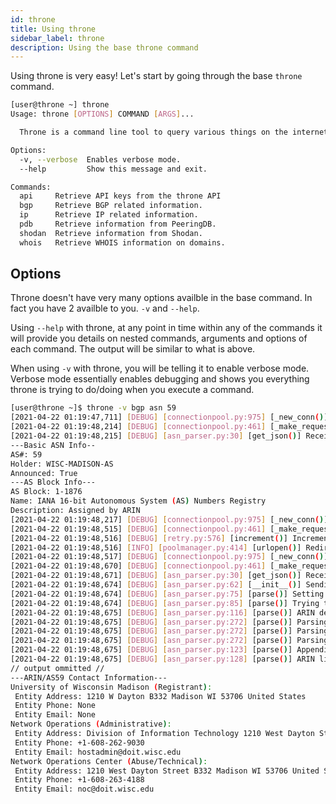 ```yaml
---
id: throne
title: Using throne
sidebar_label: throne
description: Using the base throne command
---
```


Using throne is very easy! Let's start by going through the base `throne` command.

```bash title='throne output'
[user@throne ~] throne
Usage: throne [OPTIONS] COMMAND [ARGS]...

  Throne is a command line tool to query various things on the internet.

Options:
  -v, --verbose  Enables verbose mode.
  --help         Show this message and exit.

Commands:
  api     Retrieve API keys from the throne API
  bgp     Retrieve BGP related information.
  ip      Retrieve IP related information.
  pdb     Retrieve information from PeeringDB.
  shodan  Retrieve information from Shodan.
  whois   Retrieve WHOIS information on domains.
```

## Options

Throne doesn't have very many options availble in the base command. In fact you have 2 availble to you. `-v` and `--help`.

Using `--help` with throne, at any point in time within any of the commands it will provide you details on nested commands, arguments
and options of each command. The output will be similar to what is above.

When using `-v` with throne, you will be telling it to enable verbose mode. Verbose mode essentially enables debugging and shows you
everything throne is trying to do/doing when you execute a command.

```bash title='Example'
[user@throne ~]$ throne -v bgp asn 59
[2021-04-22 01:19:47,711] [DEBUG] [connectionpool.py:975] [_new_conn()] Starting new HTTPS connection (1): stat.ripe.net:443
[2021-04-22 01:19:48,214] [DEBUG] [connectionpool.py:461] [_make_request()] https://stat.ripe.net:443 "GET /data/as-overview/data.json?resource=59 HTTP/1.1" 200 796
[2021-04-22 01:19:48,215] [DEBUG] [asn_parser.py:30] [get_json()] Received HTTP/200 from https://stat.ripe.net/data/as-overview/data.json?resource=59, loading JSON data...
---Basic ASN Info--
AS#: 59
Holder: WISC-MADISON-AS
Announced: True
---AS Block Info---
AS Block: 1-1876
Name: IANA 16-bit Autonomous System (AS) Numbers Registry
Description: Assigned by ARIN
[2021-04-22 01:19:48,217] [DEBUG] [connectionpool.py:975] [_new_conn()] Starting new HTTPS connection (1): rdap-bootstrap.arin.net:443
[2021-04-22 01:19:48,515] [DEBUG] [connectionpool.py:461] [_make_request()] https://rdap-bootstrap.arin.net:443 "GET /bootstrap/autnum/59 HTTP/1.1" 302 0
[2021-04-22 01:19:48,516] [DEBUG] [retry.py:576] [increment()] Incremented Retry for (url='https://rdap-bootstrap.arin.net/bootstrap/autnum/59'): Retry(total=2, connect=None, read=None, redirect=None, status=None)
[2021-04-22 01:19:48,516] [INFO] [poolmanager.py:414] [urlopen()] Redirecting https://rdap-bootstrap.arin.net/bootstrap/autnum/59 -> https://rdap.arin.net/registry/autnum/59
[2021-04-22 01:19:48,517] [DEBUG] [connectionpool.py:975] [_new_conn()] Starting new HTTPS connection (1): rdap.arin.net:443
[2021-04-22 01:19:48,670] [DEBUG] [connectionpool.py:461] [_make_request()] https://rdap.arin.net:443 "GET /registry/autnum/59 HTTP/1.1" 200 5465
[2021-04-22 01:19:48,671] [DEBUG] [asn_parser.py:30] [get_json()] Received HTTP/200 from https://rdap-bootstrap.arin.net/bootstrap/autnum/59, loading JSON data...
[2021-04-22 01:19:48,674] [DEBUG] [asn_parser.py:62] [__init__()] Sending JSON to _RDAPASCommon to prepare parsing...
[2021-04-22 01:19:48,674] [DEBUG] [asn_parser.py:75] [parse()] Setting handle from JSON response...
[2021-04-22 01:19:48,674] [DEBUG] [asn_parser.py:85] [parse()] Trying to parse entity data based upon RIRs format...
[2021-04-22 01:19:48,675] [DEBUG] [asn_parser.py:116] [parse()] ARIN detected as responding RIR...
[2021-04-22 01:19:48,675] [DEBUG] [asn_parser.py:272] [parse()] Parsing ['fn', {}, 'text', 'University of Wisconsin Madison']...
[2021-04-22 01:19:48,675] [DEBUG] [asn_parser.py:272] [parse()] Parsing ['adr', {'label': '1210 W Dayton\nB332\nMadison\nWI\n53706\nUnited States'}, 'text', ['', '', '', '', '', '', '']]...
[2021-04-22 01:19:48,675] [DEBUG] [asn_parser.py:272] [parse()] Parsing ['kind', {}, 'text', 'org']...
[2021-04-22 01:19:48,675] [DEBUG] [asn_parser.py:123] [parse()] Appending all parsed vCardArrays to vars['entities']...
[2021-04-22 01:19:48,675] [DEBUG] [asn_parser.py:128] [parse()] ARIN likes to be special and nest entities, attempting to parse those...
// output ommitted //
---ARIN/AS59 Contact Information---
University of Wisconsin Madison (Registrant):
 Entity Address: 1210 W Dayton B332 Madison WI 53706 United States
 Entity Phone: None
 Entity Email: None
Network Operations (Administrative):
 Entity Address: Division of Information Technology 1210 West Dayton Street Madison WI 53706 United States
 Entity Phone: +1-608-262-9030
 Entity Email: hostadmin@doit.wisc.edu
Network Operations Center (Abuse/Technical):
 Entity Address: 1210 West Dayton Street B332 Madison WI 53706 United States
 Entity Phone: +1-608-263-4188
 Entity Email: noc@doit.wisc.edu
```
